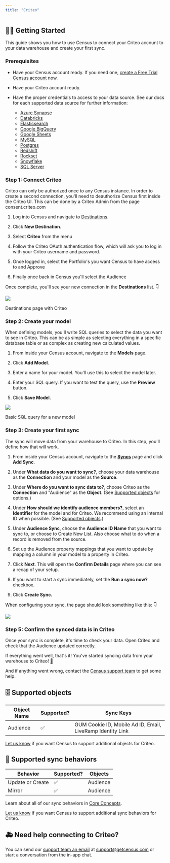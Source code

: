 ```yaml
---
title: "Criteo"
---
```


## 🏃‍♀️ Getting Started

This guide shows you how to use Census to connect your Criteo account to your data warehouse and create your first sync.

### Prerequisites

* Have your Census account ready. If you need one, [create a Free Trial Census account](https://app.getcensus.com/) now.

* Have your Criteo account ready.

* Have the proper credentials to access to your data source. See our docs for each supported data source for further information:  
   * [Azure Synapse](/sources/azure-synapse)  
   * [Databricks](https://docs.getcensus.com/sources/databricks)  
   * [Elasticsearch](https://docs.getcensus.com/sources/elasticsearch)  
   * [Google BigQuery](https://docs.getcensus.com/sources/google-bigquery)  
   * [Google Sheets](https://docs.getcensus.com/sources/google-sheets)  
   * [MySQL](https://docs.getcensus.com/sources/mysql)  
   * [Postgres](https://docs.getcensus.com/sources/postgres)  
   * [Redshift](https://docs.getcensus.com/sources/redshift)  
   * [Rockset](https://docs.getcensus.com/sources/rockset)  
   * [Snowflake](https://docs.getcensus.com/sources/snowflake)  
   * [SQL Server](https://docs.getcensus.com/sources/sql-server)

### Step 1: Connect Criteo

Criteo can only be authorized once to any Census instance. In order to create a second connection, you'll need to deauthorize Census first inside the Criteo UI. This can be done by a Criteo Admin from the page consent.criteo.com

1. Log into Census and navigate to [Destinations](https://app.getcensus.com/destinations).

2. Click **New Destination**.

3. Select **Criteo** from the menu

4. Follow the Criteo OAuth authentication flow, which will ask you to log in with your Criteo username and password.

5. Once logged in, select the Portfolio's you want Census to have access to and Approve

6. Finally once back in Census you'll select the Audience

Once complete, you'll see your new connection in the **Destinations** list. 👇

![](/images/destinations/Screen%20Shot%202022-02-23%20at%205.51.59%20PM.png)

Destinations page with Criteo

### Step 2: Create your model

When defining models, you'll write SQL queries to select the data you want to see in Criteo. This can be as simple as selecting everything in a specific database table or as complex as creating new calculated values.

1. From inside your Census account, navigate to the **Models** page.

2. Click **Add Model**.

3. Enter a name for your model. You'll use this to select the model later.

4. Enter your SQL query. If you want to test the query, use the **Preview** button.

5. Click **Save Model**.

![](/images/destinations/202201_Model_Page.png)

Basic SQL query for a new model

### Step 3: Create your first sync

The sync will move data from your warehouse to Criteo. In this step, you'll define how that will work.

1. From inside your Census account, navigate to the [**Syncs**](https://app.getcensus.com/syncs) page and click **Add Sync**.

2. Under **What data do you want to sync?**, choose your data warehouse as the **Connection** and your model as the **Source**.

3. Under **Where do you want to sync data to?**, choose Criteo as the **Connection** and "Audience" as the **Object**. (See [Supported objects](/destinations/criteo#supported-objects) for options.)

4. Under **How should we identify audience members?**, select an **Identifier** for the model and for Criteo. We recommend using an internal ID when possible. (See [Supported objects](/destinations/criteo#supported-objects).)

5. Under **Audience Sync**, choose the **Audience ID Name** that you want to sync to, or choose to Create New List. Also choose what to do when a record is removed from the source.

6. Set up the Audience property mappings that you want to update by mapping a column in your model to a property in Criteo.

7. Click **Next**. This will open the **Confirm Details** page where you can see a recap of your setup.

8. If you want to start a sync immediately, set the **Run a sync now?** checkbox.

9. Click **Create Sync.**

When configuring your sync, the page should look something like this: 👇

![](/images/destinations/screely-1670609548345.png)

### Step 5: Confirm the synced data is in Criteo

Once your sync is complete, it's time to check your data. Open Criteo and check that the Audience updated correctly.

If everything went well, that's it! You've started syncing data from your warehouse to Criteo! [🥳️](https://emojikeyboard.org/copy/Partying%5FFace%5FEmoji%5F%F0%9F%A5%B3%EF%B8%8F?utm%5Fsource=extlink)

And if anything went wrong, contact the [Census support team](mailto:support@getcensus.com) to get some help.

## 🗄 Supported objects

| **Object Name** | **Supported?** | **Sync Keys**                                              |
| --------------- | -------------- | ---------------------------------------------------------- |
| Audience        | ✅              | GUM Cookie ID, Mobile Ad ID, Email, LiveRamp Identity Link |

[Let us know](mailto:support@getcensus.com) if you want Census to support additional objects for Criteo.

## 🔄 Supported sync behaviors

| **Behavior**     | **Supported?** | **Objects** |
| ---------------- | -------------- | ----------- |
| Update or Create | ✅              | Audience    |
| Mirror           | ✅              | Audience    |

Learn about all of our sync behaviors in [Core Concepts](/basics/core-concept#sync-behaviors).

[Let us know](mailto:support@getcensus.com) if you want Census to support additional sync behaviors for Criteo.

## 🚑 Need help connecting to Criteo?

You can send our [support team an email](mailto:support@getcensus.com) at support@getcensus.com or start a conversation from the in-app chat.